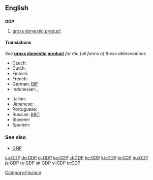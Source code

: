 ==English==

==={{initialism}}===
'''GDP'''
{{wikipedia}}

# [[gross domestic product]]

====Translations====
''See'' '''[[gross domestic product]]''' ''for the full forms of these abbreviations''
{{trans-top|gross domestic product}}
* Czech: {{t|cs|HDP}}
* Dutch: {{t-|nl|BBP}}
* Finnish: {{t+|fi|BKT}}
* French: {{t+|fr|PIB|m}}
* German: [[BIP]]
* Indonesian: {{t+|id|GDP|xs=Indonesian}}, {{t-|id|PDB|xs=Indonesian}}
{{trans-mid}}
* Italian: {{t+|it|PIL}}
* Japanese: {{t+|ja|GDP}}
* Portuguese: {{t+|pt|PIB}}
* Russian: [[ВВП]]
* Slovene: {{t+|sl|BDP}}
* Spanish: {{t-|es|PIB}}
{{trans-bottom}}

===See also===
* [[GNP]]

[[Category:Finance]]

[[cs:GDP]]
[[de:GDP]]
[[el:GDP]]
[[ko:GDP]]
[[id:GDP]]
[[he:GDP]]
[[kk:GDP]]
[[lo:GDP]]
[[hu:GDP]]
[[ja:GDP]]
[[ru:GDP]]
[[sk:GDP]]
[[vi:GDP]]
[[tr:GDP]]